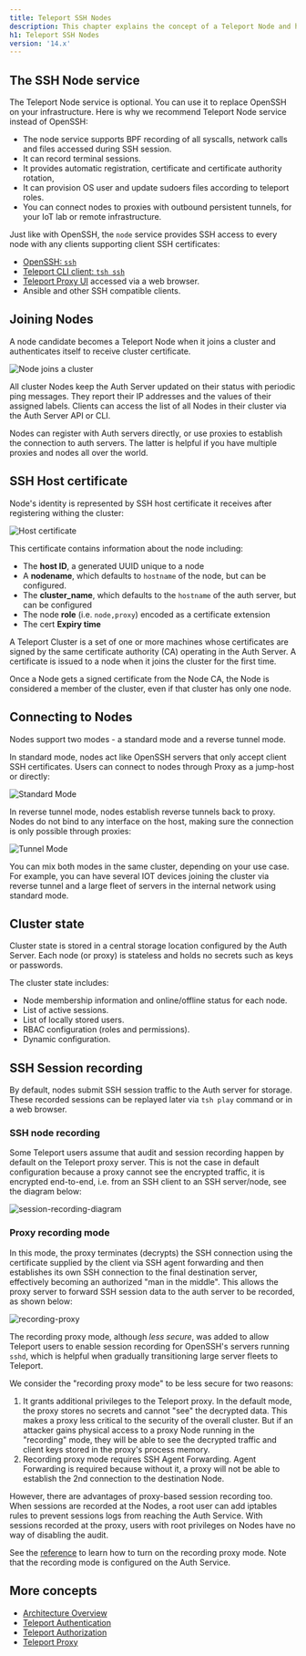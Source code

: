 ```yaml
---
title: Teleport SSH Nodes
description: This chapter explains the concept of a Teleport Node and how Teleport manages SSH.
h1: Teleport SSH Nodes
version: '14.x'
---
```


## The SSH Node service

The Teleport Node service is optional. You can use it to replace OpenSSH on your infrastructure.
Here is why we recommend Teleport Node service instead of OpenSSH:

- The node service supports BPF recording of all syscalls, network calls and files accessed during SSH session.
- It can record terminal sessions.
- It provides automatic registration, certificate and certificate authority rotation,
- It can provision OS user and update sudoers files according to teleport roles.
- You can connect nodes to proxies with outbound persistent tunnels, for your IoT lab or remote infrastructure.

Just like with OpenSSH, the `node` service provides SSH access to every node with any clients supporting client SSH certificates:

- [OpenSSH: `ssh`](/ver/14.x/server-access/guides/openssh)
- [Teleport CLI client: `tsh ssh`](/ver/14.x/reference/cli#tsh-ssh)
- [Teleport Proxy UI](/ver/14.x/architecture/proxy) accessed via a web browser.
- Ansible and other SSH compatible clients.

## Joining Nodes

A node candidate becomes a Teleport Node when it joins a cluster and authenticates itself to receive cluster certificate.

![Node joins a cluster](../../../../assets/node-registration@1.2x-7ce1141229.svg)

All cluster Nodes keep the Auth Server updated on their status with periodic ping messages.
They report their IP addresses and the values of their assigned labels.
Clients can access the list of all Nodes in their cluster via the Auth Server API or CLI.

<Tip>
  Nodes can register with Auth servers directly, or use proxies to establish the connection to auth servers.
  The latter is helpful if you have multiple proxies and nodes all over the world.
</Tip>

## SSH Host certificate

Node's identity is represented by SSH host certificate it receives after registering withing the cluster:

![Host certificate](../../../../assets/ssh-host-cert@1.2x-f6ebec7a8a.svg)

This certificate contains information about the node including:

- The **host ID**, a generated UUID unique to a node
- A **nodename**, which defaults to `hostname` of the node, but can be configured.
- The **cluster\_name**, which defaults to the `hostname` of the auth server, but can be configured
- The node **role** (i.e. `node,proxy`) encoded as a certificate extension
- The cert **Expiry time**

A Teleport Cluster is a set of one or more machines whose certificates are signed by the same certificate authority (CA) operating in the Auth Server. A certificate is issued to a node when it joins the cluster for the first time.

<Warning>
  Once a Node gets a signed certificate from the Node CA, the Node is considered a member of the cluster, even if that cluster has only one node.
</Warning>

## Connecting to Nodes

Nodes support two modes - a standard mode and a reverse tunnel mode.

In standard mode, nodes act like OpenSSH servers that
only accept client SSH certificates. Users can connect to nodes through Proxy as a jump-host
or directly:

![Standard Mode](../../../../assets/ssh-direct-mode@1.2x-364a316e16.svg)

In reverse tunnel mode, nodes establish reverse tunnels back to proxy. Nodes
do not bind to any interface on the host, making sure the connection is only possible
through proxies:

![Tunnel Mode](../../../../assets/ssh-tunnel-mode@1.2x-99704565ca.svg)

<Tip>
  You can mix both modes in the same cluster, depending on your use case.
  For example, you can have several IOT devices joining the cluster via reverse tunnel
  and a large fleet of servers in the internal network using standard mode.
</Tip>

## Cluster state

Cluster state is stored in a central storage location configured by the Auth
Server. Each node (or proxy) is stateless and holds no secrets
such as keys or passwords.

The cluster state includes:

- Node membership information and online/offline status for each node.
- List of active sessions.
- List of locally stored users.
- RBAC configuration (roles and permissions).
- Dynamic configuration.

## SSH Session recording

By default, nodes submit SSH session traffic to the Auth server
for storage. These recorded sessions can be replayed later via `tsh play`
command or in a web browser.

### SSH node recording

Some Teleport users assume that audit and session recording happen by default
on the Teleport proxy server. This is not the case in default configuration
because a proxy cannot see the encrypted traffic, it is encrypted end-to-end,
i.e. from an SSH client to an SSH server/node, see the diagram below:

![session-recording-diagram](../../../../assets/session-recording-9703d82171.svg)

### Proxy recording mode

In this mode, the proxy terminates (decrypts) the SSH connection using the
certificate supplied by the client via SSH agent forwarding and then establishes
its own SSH connection to the final destination server, effectively becoming an
authorized "man in the middle". This allows the proxy server to forward SSH
session data to the auth server to be recorded, as shown below:

![recording-proxy](../../../../assets/recording-proxy-2f08329b20.svg)

The recording proxy mode, although *less secure*, was added to allow Teleport
users to enable session recording for OpenSSH's servers running `sshd`, which is
helpful when gradually transitioning large server fleets to Teleport.

We consider the "recording proxy mode" to be less secure for two reasons:

1. It grants additional privileges to the Teleport proxy. In the default mode,
   the proxy stores no secrets and cannot "see" the decrypted data. This makes a
   proxy less critical to the security of the overall cluster. But if an
   attacker gains physical access to a proxy Node running in the "recording"
   mode, they will be able to see the decrypted traffic and client keys stored in the proxy's process memory.
2. Recording proxy mode requires SSH Agent Forwarding. Agent Forwarding is required because without it, a proxy will not be able to establish the 2nd connection to the destination Node.

However, there are advantages of proxy-based session recording too. When
sessions are recorded at the Nodes, a root user can add iptables rules to
prevent sessions logs from reaching the Auth Service. With sessions recorded at
the proxy, users with root privileges on Nodes have no way of disabling the
audit.

See the [reference](/ver/14.x/reference/audit#recorded-sessions) to learn how to turn
on the recording proxy mode. Note that the recording mode is configured on the
Auth Service.

## More concepts

- [Architecture Overview](/ver/14.x/core-concepts)
- [Teleport Authentication](/ver/14.x/architecture/authentication)
- [Teleport Authorization](/ver/14.x/architecture/authorization)
- [Teleport Proxy](/ver/14.x/architecture/proxy)

